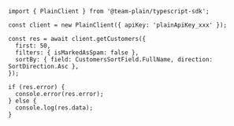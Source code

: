 ```tsx
import { PlainClient } from '@team-plain/typescript-sdk';

const client = new PlainClient({ apiKey: 'plainApiKey_xxx' });

const res = await client.getCustomers({
  first: 50,
  filters: { isMarkedAsSpam: false },
  sortBy: { field: CustomersSortField.FullName, direction: SortDirection.Asc },
});

if (res.error) {
  console.error(res.error);
} else {
  console.log(res.data);
}
```
